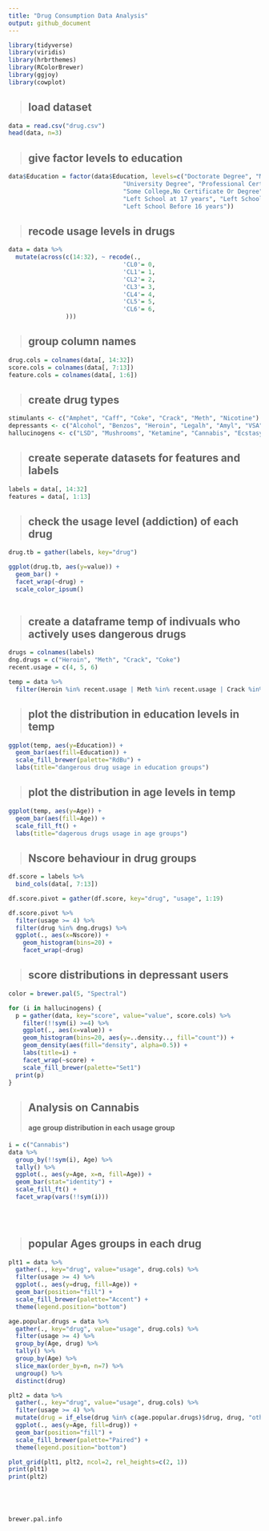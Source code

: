```yaml
---
title: "Drug Consumption Data Analysis"
output: github_document
---
```


```r
library(tidyverse)
library(viridis)
library(hrbrthemes)
library(RColorBrewer)
library(ggjoy)
library(cowplot)

```

> ## load dataset

```r
data = read.csv("drug.csv")
head(data, n=3)
```

> ## give factor levels to education

```r
data$Education = factor(data$Education, levels=c("Doctorate Degree", "Masters Degree",
                                "University Degree", "Professional Certificate/ Diploma",
                                "Some College,No Certificate Or Degree", "Left School at 18 years",
                                "Left School at 17 years", "Left School at 16 years",
                                "Left School Before 16 years"))
```

> ## recode usage levels in drugs

```r
data = data %>%
  mutate(across(c(14:32), ~ recode(., 
                                'CL0'= 0,
                                'CL1'= 1,
                                'CL2'= 2,
                                'CL3'= 3,
                                'CL4'= 4,
                                'CL5'= 5,
                                'CL6'= 6,
                )))

```

> ## group column names

```r
drug.cols = colnames(data[, 14:32])
score.cols = colnames(data[, 7:13])
feature.cols = colnames(data[, 1:6])
```

> ## create drug types

```r
stimulants <- c("Amphet", "Caff", "Coke", "Crack", "Meth", "Nicotine")
depressants <- c("Alcohol", "Benzos", "Heroin", "Legalh", "Amyl", "VSA")
hallucinogens <- c("LSD", "Mushrooms", "Ketamine", "Cannabis", "Ecstasy", "Choc")

```

> ## create seperate datasets for features and labels

```r
labels = data[, 14:32]
features = data[, 1:13]
```

> ## check the usage level (addiction) of each drug

```r
drug.tb = gather(labels, key="drug")

ggplot(drug.tb, aes(y=value)) +
  geom_bar() +
  facet_wrap(~drug) +
  scale_color_ipsum()
  
```

> ## create a dataframe **temp** of indivuals who actively uses dangerous drugs

```r
drugs = colnames(labels)
dng.drugs = c("Heroin", "Meth", "Crack", "Coke")
recent.usage = c(4, 5, 6)

temp = data %>%
  filter(Heroin %in% recent.usage | Meth %in% recent.usage | Crack %in% recent.usage | Coke %in% recent.usage)

```

> ## plot the distribution in education levels in **temp**

```r
ggplot(temp, aes(y=Education)) +
  geom_bar(aes(fill=Education)) +
  scale_fill_brewer(palette="RdBu") +
  labs(title="dangerous drug usage in education groups")

```

> ## plot the distribution in age levels in **temp**

```r
ggplot(temp, aes(y=Age)) +
  geom_bar(aes(fill=Age)) + 
  scale_fill_ft() +
  labs(title="dagerous drugs usage in age groups")

```

> ## Nscore behaviour in drug groups

```r
df.score = labels %>%
  bind_cols(data[, 7:13])

df.score.pivot = gather(df.score, key="drug", "usage", 1:19)

df.score.pivot %>%
  filter(usage >= 4) %>%
  filter(drug %in% dng.drugs) %>%
  ggplot(., aes(x=Nscore)) + 
    geom_histogram(bins=20) +
    facet_wrap(~drug)

```

> ## score distributions in depressant users

```r

color = brewer.pal(5, "Spectral")

for (i in hallucinogens) {
  p = gather(data, key="score", value="value", score.cols) %>%
    filter(!!sym(i) >=4) %>%
    ggplot(., aes(x=value)) +
    geom_histogram(bins=20, aes(y=..density.., fill="count")) +
    geom_density(aes(fill="density", alpha=0.5)) +
    labs(title=i) +
    facet_wrap(~score) +
    scale_fill_brewer(palette="Set1")
  print(p)
}


```

> ## Analysis on Cannabis
> #### age group distribution in each usage group

```r
i = c("Cannabis")
data %>%
  group_by(!!sym(i), Age) %>%
  tally() %>%
  ggplot(., aes(y=Age, x=n, fill=Age)) +
  geom_bar(stat="identity") +
  scale_fill_ft() +
  facet_wrap(vars(!!sym(i)))
  
  
```

```r
```

> ## popular Ages groups in each drug

```r
plt1 = data %>%
  gather(., key="drug", value="usage", drug.cols) %>%
  filter(usage >= 4) %>%
  ggplot(., aes(y=drug, fill=Age)) +
  geom_bar(position="fill") +
  scale_fill_brewer(palette="Accent") +
  theme(legend.position="bottom")

age.popular.drugs = data %>%
  gather(., key="drug", value="usage", drug.cols) %>%
  filter(usage >= 4) %>%
  group_by(Age, drug) %>%
  tally() %>%
  group_by(Age) %>%
  slice_max(order_by=n, n=7) %>%
  ungroup() %>%
  distinct(drug)

plt2 = data %>%
  gather(., key="drug", value="usage", drug.cols) %>%
  filter(usage >= 4) %>%
  mutate(drug = if_else(drug %in% c(age.popular.drugs)$drug, drug, "other")) %>%
  ggplot(., aes(y=Age, fill=drug)) +
  geom_bar(position="fill") +
  scale_fill_brewer(palette="Paired") +
  theme(legend.position="bottom")

plot_grid(plt1, plt2, ncol=2, rel_heights=c(2, 1))
print(plt1)
print(plt2)

```

```r
```

```r
```

```r
```

```r
```

```r

brewer.pal.info
```
